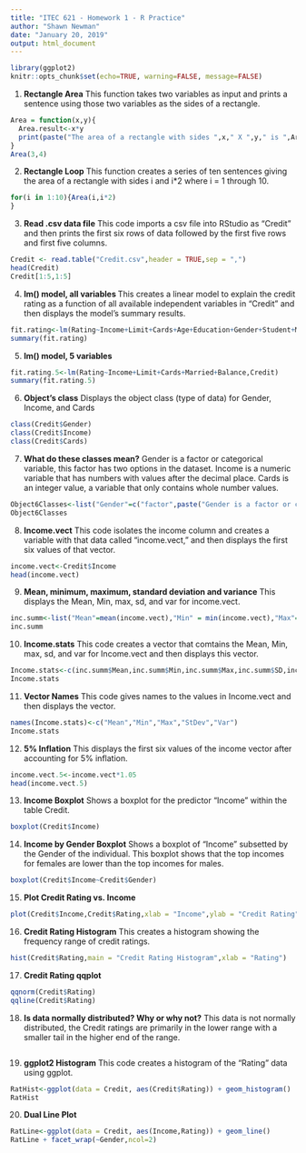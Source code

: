 ---
title: "ITEC 621 - Homework 1 - R Practice"
author: "Shawn Newman"
date: "January 20, 2019"
output: html_document
---

```{r global_options, include=FALSE}
library(ggplot2)
knitr::opts_chunk$set(echo=TRUE, warning=FALSE, message=FALSE)
```

1. **Rectangle Area** This function takes two variables as input and prints a sentence using those two variables as the sides of a rectangle.

```{r}
Area = function(x,y){
  Area.result<-x*y
  print(paste("The area of a rectangle with sides ",x," X ",y," is ",Area.result,sep = ""))
}
Area(3,4)
```

2. **Rectangle Loop** This function creates a series of ten sentences giving the area of a rectangle with sides i and i*2 where i = 1 through 10.

```{r}
for(i in 1:10){Area(i,i*2)
}
```

3. **Read .csv data file** This code imports a csv file into RStudio as "Credit" and then prints the first six rows of data followed by the first five rows and first five columns.

```{r}
Credit <- read.table("Credit.csv",header = TRUE,sep = ",")
head(Credit)
Credit[1:5,1:5]
```

4. **lm() model, all variables ** This creates a linear model to explain the credit rating as a function of all available independent variables in "Credit" and then displays the model's summary results.

```{r}
fit.rating<-lm(Rating~Income+Limit+Cards+Age+Education+Gender+Student+Married+Ethnicity+Balance,Credit)
summary(fit.rating)
```

5. **lm() model, 5 variables **

```{r}
fit.rating.5<-lm(Rating~Income+Limit+Cards+Married+Balance,Credit)
summary(fit.rating.5)

```

6. **Object's class** Displays the object class (type of data) for Gender, Income, and Cards

```{r}
class(Credit$Gender)
class(Credit$Income)
class(Credit$Cards)
```

7. **What do these classes mean?** Gender is a factor or categorical variable, this factor has two options in the dataset. Income is a numeric variable that has numbers with values after the decimal place. Cards is an integer value, a variable that only contains whole number values.

```{r}
Object6Classes<-list("Gender"=c("factor",paste("Gender is a factor or categorical variable, this factor has two options in the dataset.")),"Income"=c("integer",paste("Income is a numeric variable that has numbers with values after the decimal place.")),"Cards"=c("numeric",paste("Cards is an integer value, a variable that only contains whole number values.")))
Object6Classes
```

8. **Income.vect** This code isolates the income column and creates a variable with that data called "income.vect," and then displays the first six values of that vector.

```{r}
income.vect<-Credit$Income
head(income.vect)
```

9. **Mean, minimum, maximum, standard deviation and variance** This displays the Mean, Min, max, sd, and var for income.vect.

```{r}
inc.summ<-list("Mean"=mean(income.vect),"Min" = min(income.vect),"Max"=max(income.vect),"SD"=sd(income.vect),"Var"=var(income.vect))
inc.summ
```

10. **Income.stats** This code creates a vector that comtains the Mean, Min, max, sd, and var for Income.vect and then displays this vector.

```{r}
Income.stats<-c(inc.summ$Mean,inc.summ$Min,inc.summ$Max,inc.summ$SD,inc.summ$Var)
Income.stats
```

11. **Vector Names** This code gives names to the values in Income.vect and then displays the vector.

```{r}
names(Income.stats)<-c("Mean","Min","Max","StDev","Var")
Income.stats
```

12. **5% Inflation** This displays the first six values of the income vector after accounting for 5% inflation.

```{r}
income.vect.5<-income.vect*1.05
head(income.vect.5)
```

13. **Income Boxplot** Shows a boxplot for the predictor "Income" within the table Credit.

```{r}
boxplot(Credit$Income)
```

14. **Income by Gender Boxplot** Shows a boxplot of "Income" subsetted by the Gender of the individual. This boxplot shows that the top incomes for females are lower than the top incomes for males.

```{r}
boxplot(Credit$Income~Credit$Gender)
```

15. **Plot Credit Rating vs. Income**

```{r}
plot(Credit$Income,Credit$Rating,xlab = "Income",ylab = "Credit Rating")
```

16. **Credit Rating Histogram** This creates a histogram showing the frequency range of credit ratings.

```{r}
hist(Credit$Rating,main = "Credit Rating Histogram",xlab = "Rating")
```

17. **Credit Rating qqplot** 

```{r}
qqnorm(Credit$Rating)
qqline(Credit$Rating)
```

18. **Is data normally distributed? Why or why not?** This data is not normally distributed, the Credit ratings are primarily in the lower range with a smaller tail in the higher end of the range.

```{r}
```

19. **ggplot2 Histogram** This code creates a histogram of the "Rating" data using ggplot.

```{r}
RatHist<-ggplot(data = Credit, aes(Credit$Rating)) + geom_histogram()
RatHist
```

20. **Dual Line Plot**

```{r}
RatLine<-ggplot(data = Credit, aes(Income,Rating)) + geom_line()
RatLine + facet_wrap(~Gender,ncol=2)
```
